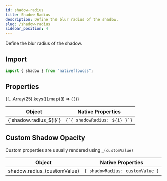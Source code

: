 ```yaml
---
id: shadow-radius
title: Shadow Radius
description: Define the blur radius of the shadow.
slug: /shadow-radius
sidebar_position: 4
---
```


Define the blur radius of the shadow.

## Import

```js title="src/screens/Component.js"
import { shadow } from "nativeflowcss";
```

## Properties

<div class="scrollable-box">
  <table>
    <thead>
      <tr>
        <th>Object</th>
        <th>Native Properties</th>
      </tr>
    </thead>
    <tbody>
      {[...Array(25).keys()].map((i) => (
        <React.Fragment key={i + 1}>
          <tr>
            <td>{`shadow.radius_${i}`}</td>
            <td>
              <code>{`{ shadowRadius: ${i} }`}</code>
            </td>
          </tr>
        </React.Fragment>
      ))}
    </tbody>
  </table>
</div>

## Custom Shadow Opacity

Custom properties are usually rendered using `_(customValue)`

| Object                       | Native Properties                          |
| ---------------------------- | ------------------------------------------ |
| shadow.radius_(customValue) | `{ shadowRadius: customValue }`           |
